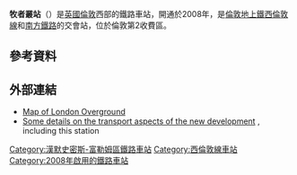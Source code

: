 {{TfL Translations}}
{{Otheruses|subject=英國伦敦的铁路及[[伦敦地上铁|伦敦地上铁]]车站|other=地铁[[中央线_(伦敦地铁)|中央线]]上的同名车站|牧者丛站 (伦敦地铁)}}
{{Infobox London station
| name          = 牧者叢<br />Shepherd's Bush
| image_name    = Shepherd's Bush Overground stn entrance.JPG
| manager       = [[倫敦地上鐵|倫敦地上鐵]]
| owner         = [[英國國營鐵路公司|英國國營鐵路公司]]
| fare_zone     = 2
| symbol        = overground
| symbol2       = rail
| locale        = [[牧者叢|牧者叢]]
| borough       = [[漢默史密斯-富勒姆區|漢默史密斯-富勒姆區]]
| years1        = 2008
| events1       = 開通
| platforms     = 2
| railexits0708 = {{pad|1em}}0.003
| railexits0809 = {{increase}}0.247
| railexits0910 = {{increase}}1.015
| railexits1011 = {{increase}}2.241
| railexits1112 = {{increase}} 3.150
| railexits1213 = {{increase}} 3.818
| railexits1314 = {{increase}} 3.932
| railcode      = SPB
| starting      = 2008年10月<ref>{{cite web|url=http://www.tfl.gov.uk/assets/downloads/london-overground-alternative-services-2008.pdf|title=London Overground Alternative Services|date=25 June 2008|publisher=Transport for London|accessdate=29 June 2008}} {{Dead link|date=October 2010|bot=H3llBot}}</ref>
| access        = yes
| access_note   = <ref>{{Cite web |url=http://www.tfl.gov.uk/assets/downloads/standard-tube-map.pdf |title=TFL: Standard Tube Map |accessdate=2017-03-01 |archive-date=2012-12-04 |archive-url=https://web.archive.org/web/20121204065119/http://www.tfl.gov.uk/assets/downloads/standard-tube-map.pdf |dead-url=no }}</ref><ref>[http://www.nationalrail.co.uk/stations/spb/details.html National Rail Enquiries: Station facilities for Shepherd's Bush (SPB)] {{Wayback|url=http://www.nationalrail.co.uk/stations/spb/details.html |date=20201027183219 }} Accessed 23 July 2010]</ref>
| interchange   = [[牧者丛地铁站|牧者丛地铁站]]
| latitude      = 51.505128
| longitude     = -0.217561
| dft_category  = D
}}
'''牧者叢站'''（{{lang-en|Shepherd's Bush railway station}}）是[[英國|英國]][[倫敦|倫敦]]西部的鐵路車站，開通於2008年，是[[倫敦地上鐵|倫敦地上鐵]][[西倫敦線|西倫敦線]]和[[南方鐵路|南方鐵路]]的交會站，位於倫敦第2收費區。

==參考資料==
{{reflist}}

==外部連結==
{{Commonscat|Shepherd's Bush railway station|牧者叢火車站}}
*[http://www.tfl.gov.uk/assets/downloads/London-Overground-Network-map.pdf Map of London Overground] {{Wayback|url=http://www.tfl.gov.uk/assets/downloads/London-Overground-Network-map.pdf |date=20090219142056 }}
*[http://www.alwaystouchout.com/project/24 Some details on the transport aspects of the new development] {{Wayback|url=http://www.alwaystouchout.com/project/24 |date=20040713090039 }}, including this station
{{倫敦地上鐵西倫敦線}}

{{DEFAULTSORT:Shepherd's Bush}}
[[Category:漢默史密斯-富勒姆區鐵路車站|Category:漢默史密斯-富勒姆區鐵路車站]]
[[Category:西倫敦線車站|Category:西倫敦線車站]]
[[Category:2008年啟用的鐵路車站|Category:2008年啟用的鐵路車站]]